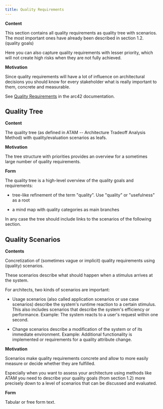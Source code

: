 ```yaml
---
title: Quality Requirements
---
```


**Content**

This section contains all quality requirements as quality tree with scenarios.
The most important ones have already been described in section 1.2. (quality
goals)

Here you can also capture quality requirements with lesser priority, which will
not create high risks when they are not fully achieved.

**Motivation**

Since quality requirements will have a lot of influence on architectural
decisions you should know for every stakeholder what is really important to
them, concrete and measurable.

See [Quality Requirements](https://docs.arc42.org/section-10/) in the arc42
documentation.

## Quality Tree

**Content**

The quality tree (as defined in ATAM -- Architecture Tradeoff Analysis Method)
with quality/evaluation scenarios as leafs.

**Motivation**

The tree structure with priorities provides an overview for a sometimes large
number of quality requirements.

**Form**

The quality tree is a high-level overview of the quality goals and requirements:

- tree-like refinement of the term \"quality\". Use \"quality\" or
  \"usefulness\" as a root

- a mind map with quality categories as main branches

In any case the tree should include links to the scenarios of the following
section.

## Quality Scenarios

**Contents**

Concretization of (sometimes vague or implicit) quality requirements using
(quality) scenarios.

These scenarios describe what should happen when a stimulus arrives at the
system.

For architects, two kinds of scenarios are important:

- Usage scenarios (also called application scenarios or use case scenarios)
  describe the system's runtime reaction to a certain stimulus. This also
  includes scenarios that describe the system's efficiency or performance.
  Example: The system reacts to a user's request within one second.

- Change scenarios describe a modification of the system or of its immediate
  environment. Example: Additional functionality is implemented or requirements
  for a quality attribute change.

**Motivation**

Scenarios make quality requirements concrete and allow to more easily measure or
decide whether they are fulfilled.

Especially when you want to assess your architecture using methods like ATAM you
need to describe your quality goals (from section 1.2) more precisely down to a
level of scenarios that can be discussed and evaluated.

**Form**

Tabular or free form text.
